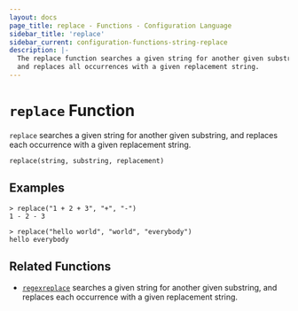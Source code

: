 ```yaml
---
layout: docs
page_title: replace - Functions - Configuration Language
sidebar_title: 'replace'
sidebar_current: configuration-functions-string-replace
description: |-
  The replace function searches a given string for another given substring,
  and replaces all occurrences with a given replacement string.
---
```


# `replace` Function

`replace` searches a given string for another given substring, and replaces
each occurrence with a given replacement string.

```hcl
replace(string, substring, replacement)
```

## Examples

```
> replace("1 + 2 + 3", "+", "-")
1 - 2 - 3

> replace("hello world", "world", "everybody")
hello everybody
```

## Related Functions

- [`regexreplace`](./regexreplace.html) searches a given string for another given substring,
  and replaces each occurrence with a given replacement string.
